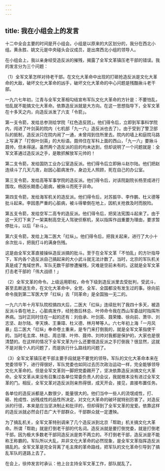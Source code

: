 ```yaml
---
---
---
```

title: 我在小组会上的发言
---




十二中全会主要的时间是开小组会。小组是以原来的大区划分的，我分在西北小组。黄永胜、姚文元是中央碰头会议成员，是出席西北小组的领导人。

在小组会上，我以亲身经受造反派的摧残，揭露了全军文革镇压老干部的错误。我的发言分为三个问题：

（1）全军文革怎样对待老干部。在文化大革命中出现的打砸抢造反派是文化大革命的大敌，破坏文化大革命的凶手，破坏文化大革命的中心问题是残酷揪斗老干部。

一九六七年初，江青与全军文革相勾结宣布军队文化大革命的方针是：不要怕乱，怕乱就不能搞文化大革命。依靠造反派就是大方向。在这一思想指导下，全军文革在十多天之内，向造反派发了六支「令箭」。

第一支令箭，发给总参测绘学院「红色造反团」。他们得令后，立即到军事科学院内，闯进了叶剑英的院内（七机部「九一六」造反派也去了）。由于受到了警卫部队的抵制，造反派只在院内闹了一通，未曾闯到住所里去。院内的墙上和庭院马路上写满了「打倒叶剑英」的大标语。聂帅住在军科上面的西山，「九一六」要揪斗聂帅，但未得逞。虽然两个造反派的目的均未达到，但却说明了一个问题就是：全军文革通过造反派之手，是敢抓解放军元帅的！

第二支令箭，发给国防工业办公室造反派。他们得令后立即揪斗赵尔陆。他们把赵连续斗了几天几夜，赵因心脏病发作，身边无人照顾，死在自己的办公室。

第三支令箭，发给高等军事学院的造反派。他们得令后，对该院副院长杨至成进行围攻。杨因长期患心脏病，被揪斗而死于非命。

第四支令箭，发给海军机关的造反派。他们得令后，对苏振华、李作鹏、杜义德等批斗起来。李因患严重的心脏病，被斗得晕倒在地上，因机关抢救及时而脱险。

第五支令箭，发给空军二高专的造反派。他们得令后，把吴法宪围斗起来了。由于这一天打下来了一架美制高空无人驾驶侦察机，吴以指挥作战重要为理由，要求暂停批斗，以后「补斗」。

第六支令箭，发给上海二医大「红纵」。他们得令后，把我关起来，进行了大小十余次批斗，把我打斗的满身伤残。

这是由全军文革直接操纵造反派搞的批斗。至于在全军文革「不怕乱」的方针指导下，军内各个造反派自己搞起来的大小武斗就无法计数了。当时，北京的军队机关真是成了鬼域世界。军队无数干部惨遭摧残，灾难是空前未有的。这就是全军文革打击老干部的「伟大战绩！」

（2）全军文革的命令。上级运用职权，命令下级到造反派里去受批判，受武斗，甚至去断送生命，在文化大革命中，全党、全军、全国都没有发生过的事。徐向前命令我到第二军医大学「红纵」去「同革命」是全国独一无二的。

一九六六年十月军队院校搞四大后，二医大「红纵」连续批判了我四十多天，被造反派斗昏在地上，心脏病发作，经抢救后林总、叶帅命令我在西山军委战时指挥所养病。当时正同时住在一起的还有：刘伯承、叶剑英、聂荣臻、徐向前、萧华、刘志坚、赵尔陆、李天焕、王秉璋、杜义德、林月琴等人。六七年初上海「一月风暴」后二医大「红纵」奉命卷土重来，是专门来打倒我的，就是全军文革指使干的。当时毛主席、林总、周总理、叶帅、聂帅、刘帅对我都是保护的，大家也是很清楚的。在这样的情况下全军文革为什么还要借造反派之手打倒我？很显然，这就不是对我个人的问题了，而是执行什么路线的问题了。

（3）全军文革镇压老干部主要手段就是不要党的领导。军队的文化大革命本来在党委领导下，进行得很好，军队党委也如同过去历次政治运动一样，完全能够领导文化大革命的。但是全军文革则一脚把党委踢开了，坚决依靠造反派搞文化大革命。全军文革从来没有召集过各单位常委负责人的会议，我就根本没有进过全军文革的门。相反，全军文革对造反派则亲热得很，成天开会，接见，直接布置任务。

各单位的造反派都是人数很少，能量很大的。他们当中一些人的流氓成性，打、砸、抢成性、凶残成性的品性所决定，对文化大革命的破环就特别厉害了。对造反派的行径，本来是应当坚决制止和批评的，但却得到了全军文革的宠爱。依靠这样的造反派就必然会打击广大干部群众，干部群众就一定遭殃。

为了搞乱机关，全军文革特别调来了几个造反派到北京「帮助」机关搞文化大革命。所谓「帮助」就是打倒老干部的代名词。造反派就是要打倒党委，就是打倒老干部。因为极大多数老干部同造反派是势不两立的。不打倒老干部，造反派是不能称王称霸的。军队所以大乱，并非文化大革命的必然现象，是全军文革指挥造反派搞乱的。全军文革是完全背离了毛主席的革命路线，把军队的文化革命引导到了搞乱军队的道路上去了。

在会上，徐帅发言时承认：他上台主持全军文革工作，部队就乱了。